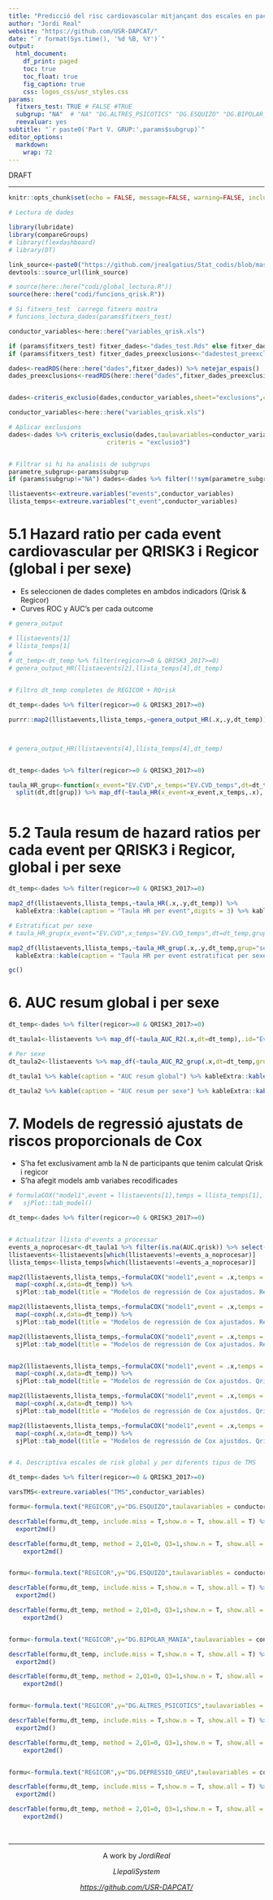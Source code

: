 ```yaml
---
title: "Predicció del risc cardiovascular mitjançant dos escales en pacients  amb trastorn mental sever: estudi de cohorts retrospectiu. Informe V/V"
author: "Jordi Real" 
website: "https://github.com/USR-DAPCAT/"
date: "`r format(Sys.time(), '%d %B, %Y')`" 
output:
  html_document:
    df_print: paged
    toc: true
    toc_float: true
    fig_caption: true
    css: logos_css/usr_styles.css
params:
  fitxers_test: TRUE # FALSE #TRUE
  subgrup: "NA"  # "NA" "DG.ALTRES_PSICOTICS" "DG.ESQUIZO" "DG.BIPOLAR_MANIA" "DG.ALTRES_PSICOTICS"
  reevaluar: yes
subtitle: "`r paste0('Part V. GRUP:',params$subgrup)`"
editor_options: 
  markdown: 
    wrap: 72
---
```




```{=html}
<script>
   $(document).ready(function() {
     $head = $('#header');
     $head.prepend('<img src=\"https://www.idiapjgol.org/images/logo.png\" style=\"float: right ;width: 130px;\"/>')
     $head.prepend('<img src=\"https://avatars2.githubusercontent.com/u/57066591?s=200&v=4\" style=\"text-align: center;margin:auto;width: 80px;\"/>')
   });
</script>
```
::: {.watermark}
DRAFT
:::

------------------------------------------------------------------------



```r

knitr::opts_chunk$set(echo = FALSE, message=FALSE, warning=FALSE, include=T,size="huge")

# Lectura de dades     

library(lubridate)
library(compareGroups)
# library(flexdashboard)
# library(DT)

link_source<-paste0("https://github.com/jrealgatius/Stat_codis/blob/master/funcions_propies.R","?raw=T")
devtools::source_url(link_source)

# source(here::here("codi/global_lectura.R"))
source(here::here("codi/funcions_qrisk.R"))

# Si fitxers_test  carrego fitxers mostra 
# funcions_lectura_dades(params$fitxers_test)

conductor_variables<-here::here("variables_qrisk.xls")


```



```r

if (params$fitxers_test) fitxer_dades<-"dades_test.Rds" else fitxer_dades<-"dades.Rds"
if (params$fitxers_test) fitxer_dades_preexclusions<-"dadestest_preexclusions.Rds" else fitxer_dades_preexclusions<-"dades_preexclusions.Rds"

dades<-readRDS(here::here("dades",fitxer_dades)) %>% netejar_espais()
dades_preexclusions<-readRDS(here::here("dades",fitxer_dades_preexclusions)) %>% netejar_espais()


dades<-criteris_exclusio(dades,conductor_variables,sheet="exclusions",criteris = "exclusio1")

conductor_variables<-here::here("variables_qrisk.xls")

# Aplicar exclusions
dades<-dades %>% criteris_exclusio(dades,taulavariables=conductor_variables,sheet="exclusions",
                           criteris = "exclusio3")


# Filtrar si hi ha analisis de subgrups
parametre_subgrup<-params$subgrup
if (params$subgrup!="NA") dades<-dades %>% filter(!!sym(parametre_subgrup)=="Yes")

```


```r


llistaevents<-extreure.variables("events",conductor_variables)
llista_temps<-extreure.variables("t_event",conductor_variables)

```


# 5.1 Hazard ratio per cada event cardiovascular per QRISK3 i Regicor (global i per sexe)

-   Es seleccionen de dades completes en ambdos indicadors (Qrisk &
    Regicor)
-   Curves ROC y AUC's per cada outcome

```r

# genera_output

# llistaevents[1]
# llista_temps[1]
# 
# dt_temp<-dt_temp %>% filter(regicor>=0 & QRISK3_2017>=0)
# genera_output_HR(llistaevents[2],llista_temps[4],dt_temp)


# Filtro dt_temp completes de REGICOR + RQrisk

dt_temp<-dades %>% filter(regicor>=0 & QRISK3_2017>=0)

purrr::map2(llistaevents,llista_temps,~genera_output_HR(.x,.y,dt_temp)) %>% invisible()



# genera_output_HR(llistaevents[4],llista_temps[4],dt_temp)



```

```r

dt_temp<-dades %>% filter(regicor>=0 & QRISK3_2017>=0)

taula_HR_grup<-function(x_event="EV.CVD",x_temps="EV.CVD_temps",dt=dt_temp,grup="sexe") {
  split(dt,dt[grup]) %>% map_df(~taula_HR(x_event=x_event,x_temps,.x),.id="grup")}



```

# 5.2 Taula resum de hazard ratios per cada event per QRISK3 i Regicor, global i per sexe

```r

dt_temp<-dades %>% filter(regicor>=0 & QRISK3_2017>=0)

map2_df(llistaevents,llista_temps,~taula_HR(.x,.y,dt_temp)) %>% 
  kableExtra::kable(caption = "Taula HR per event",digits = 3) %>% kableExtra::kable_styling()

# Estratificat per sexe 
# taula_HR_grup(x_event="EV.CVD",x_temps="EV.CVD_temps",dt=dt_temp,grup="sexe")

map2_df(llistaevents,llista_temps,~taula_HR_grup(.x,.y,dt_temp,grup="sexe")) %>% 
  kableExtra::kable(caption = "Taula HR per event estratificat per sexe",digits = 3) %>% kableExtra::kable_styling()

gc()

```


# 6. AUC resum global i per sexe

```r

dt_temp<-dades %>% filter(regicor>=0 & QRISK3_2017>=0)

dt_taula1<-llistaevents %>% map_df(~taula_AUC_R2(.x,dt=dt_temp),.id="Event")

# Per sexe 
dt_taula2<-llistaevents %>% map_df(~taula_AUC_R2_grup(.x,dt=dt_temp,grup = "sexe"),.id="Event")

dt_taula1 %>% kable(caption = "AUC resum global") %>% kableExtra::kable_classic_2()

dt_taula2 %>% kable(caption = "AUC resum per sexe") %>% kableExtra::kable_classic_2()


```

# 7. Models de regressió ajustats de riscos proporcionals de Cox

-   S'ha fet exclusivament amb la N de participants que tenim calculat
    Qrisk i regicor
-   S'ha afegit models amb variabes recodificades

```r

# formulaCOX("model1",event = llistaevents[1],temps = llista_temps[1], a="regicor", taulavariables = conductor_variables) %>% coxph(data=dades) %>% 
#   sjPlot::tab_model()

dt_temp<-dades %>% filter(regicor>=0 & QRISK3_2017>=0)


# Actualitzar llista d'events a processar
events_a_noprocesar<-dt_taula1 %>% filter(is.na(AUC.qrisk)) %>% select(Event) %>% as.character()
llistaevents<-llistaevents[which(llistaevents!=events_a_noprocesar)]
llista_temps<-llista_temps[which(llistaevents!=events_a_noprocesar)]

map2(llistaevents,llista_temps,~formulaCOX("model1",event = .x,temps = .y, a="regicor", taulavariables = conductor_variables)) %>% 
  map(~coxph(.x,data=dt_temp)) %>% 
  sjPlot::tab_model(title = "Modelos de regressión de Cox ajustados. Regicor ajustado")

map2(llistaevents,llista_temps,~formulaCOX("model1",event = .x,temps = .y, a="regicor.cat", taulavariables = conductor_variables)) %>% 
  map(~coxph(.x,data=dt_temp)) %>% 
  sjPlot::tab_model(title = "Modelos de regressión de Cox ajustados. Regicor ajustado")

map2(llistaevents,llista_temps,~formulaCOX("model1",event = .x,temps = .y, a="regicor_catQ", taulavariables = conductor_variables)) %>%   map(~coxph(.x,data=dt_temp)) %>% 
  sjPlot::tab_model(title = "Modelos de regressión de Cox ajustados. Regicor ajustado")


map2(llistaevents,llista_temps,~formulaCOX("model1",event = .x,temps = .y, a="QRISK3_2017", taulavariables = conductor_variables)) %>% 
  map(~coxph(.x,data=dt_temp)) %>% 
  sjPlot::tab_model(title = "Modelos de regressión de Cox ajustdos. Qrisk ajustado")

map2(llistaevents,llista_temps,~formulaCOX("model1",event = .x,temps = .y, a="QRISK3_2017.cat", taulavariables = conductor_variables)) %>% 
  map(~coxph(.x,data=dt_temp)) %>% 
  sjPlot::tab_model(title = "Modelos de regressión de Cox ajustdos. Qrisk ajustado")

map2(llistaevents,llista_temps,~formulaCOX("model1",event = .x,temps = .y, a="QRISK3_2017_catQ", taulavariables = conductor_variables)) %>% 
  map(~coxph(.x,data=dt_temp)) %>% 
  sjPlot::tab_model(title = "Modelos de regressión de Cox ajustdos. Qrisk ajustado")



```

```r

# 4. Descriptiva escales de risk global y per diferents tipus de TMS

dt_temp<-dades %>% filter(regicor>=0 & QRISK3_2017>=0)

varsTMS<-extreure.variables("TMS",conductor_variables)

formu<-formula.text("REGICOR",y="DG.ESQUIZO",taulavariables = conductor_variables)

descrTable(formu,dt_temp, include.miss = T,show.n = T, show.all = T) %>% 
  export2md()

descrTable(formu,dt_temp, method = 2,Q1=0, Q3=1,show.n = T, show.all = T) %>% 
    export2md()


formu<-formula.text("REGICOR",y="DG.ESQUIZO",taulavariables = conductor_variables)

descrTable(formu,dt_temp, include.miss = T,show.n = T, show.all = T) %>% 
  export2md()

descrTable(formu,dt_temp, method = 2,Q1=0, Q3=1,show.n = T, show.all = T) %>% 
    export2md()


formu<-formula.text("REGICOR",y="DG.BIPOLAR_MANIA",taulavariables = conductor_variables)

descrTable(formu,dt_temp, include.miss = T,show.n = T, show.all = T) %>% 
  export2md()

descrTable(formu,dt_temp, method = 2,Q1=0, Q3=1,show.n = T, show.all = T) %>% 
    export2md()


formu<-formula.text("REGICOR",y="DG.ALTRES_PSICOTICS",taulavariables = conductor_variables)

descrTable(formu,dt_temp, include.miss = T,show.n = T, show.all = T) %>% 
  export2md()

descrTable(formu,dt_temp, method = 2,Q1=0, Q3=1,show.n = T, show.all = T) %>% 
    export2md()


formu<-formula.text("REGICOR",y="DG.DEPRESSIO_GREU",taulavariables = conductor_variables)

descrTable(formu,dt_temp, include.miss = T,show.n = T, show.all = T) %>% 
  export2md()

descrTable(formu,dt_temp, method = 2,Q1=0, Q3=1,show.n = T, show.all = T) %>% 
    export2md()


```


&nbsp;
<hr />
<p style="text-align: center;">A work by $Jordi Real$ </a></p>
<p style="text-align: center;">$Llepali System$ </a></p>
<p style="text-align: center;"><span style="color: #808080;"><em><https://github.com/USR-DAPCAT/></em></span></p>


